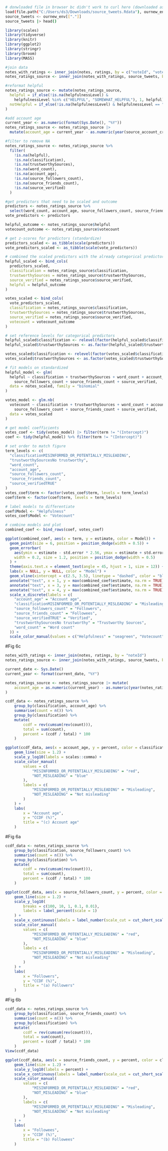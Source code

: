 ```bash
# donwloaded file in browser bc didn't work to curl here (downloaded as empty)
load(file.path("C:/Users/ds3/Downloads/source_tweets.Rdata"), ournew_env <- new.env())
source_tweets <- ournew_env[["."]]
source_tweets |> head()
```

```r
library(scales)
library(tidyverse)
library(knitr)
library(ggplot2)
library(stringr)
library(broom)
library(MASS)
```


```r
#join data
notes_with_ratings <- inner_join(notes, ratings, by = c("noteId", "votecount"))
notes_ratings_source <- inner_join(notes_with_ratings, source_tweets, by = c("noteId", "tweetId"))

#reformat helpful
notes_ratings_source <- mutate(notes_ratings_source,
  helpful = if_else(!is.na(helpfulnessLevel) &
    helpfulnessLevel %in% c("HELPFUL", "SOMEWHAT_HELPFUL"), 1, helpful),
  notHelpful = if_else(!is.na(helpfulnessLevel) & helpfulnessLevel == "NOT_HELPFUL", 1, notHelpful)
)

#add account age
current_year <- as.numeric(format(Sys.Date(), "%Y"))
notes_ratings_source <- notes_ratings_source |>
  mutate(account_age = current_year - as.numeric(year(source_account_created_at)))

#filter to remove NA
notes_ratings_source <- notes_ratings_source %>%
  filter(
    !is.na(helpful),
    !is.na(classification),
    !is.na(trustworthySources),
    !is.na(word_count),
    !is.na(account_age),
    !is.na(source_followers_count),
    !is.na(source_friends_count),
    !is.na(source_verified)
  )

#get predictors that need to be scaled and outcome
predictors <- notes_ratings_source %>%
  select(word_count, account_age, source_followers_count, source_friends_count)
vote_predictors <- predictors

helpful_outcome <- notes_ratings_source$helpful
votecount_outcome <- notes_ratings_source$votecount

# get z-scores for predictors (standardize)
predictors_scaled <- as_tibble(scale(predictors))
vote_predictors_scaled <- as_tibble(scale(vote_predictors))

# combined the scaled predictors with the already categorical predictors
helpful_scaled <- bind_cols(
  predictors_scaled,
  classification = notes_ratings_source$classification,
  trustworthySources = notes_ratings_source$trustworthySources,
  source_verified = notes_ratings_source$source_verified,
  helpful = helpful_outcome
)

votes_scaled <- bind_cols(
  vote_predictors_scaled,
  classification = notes_ratings_source$classification,
  trustworthySources = notes_ratings_source$trustworthySources,
  source_verified = notes_ratings_source$source_verified,
  votecount = votecount_outcome
)

# set reference levels for categorical predictors
helpful_scaled$classification <- relevel(factor(helpful_scaled$classification), ref = "NOT_MISLEADING")
helpful_scaled$trustworthySources <- as.factor(helpful_scaled$trustworthySources)

votes_scaled$classification <- relevel(factor(votes_scaled$classification), ref = "NOT_MISLEADING")
votes_scaled$trustworthySources <- as.factor(votes_scaled$trustworthySources)

# fit models on standardized 
helpful_model <- glm(
  helpful ~ classification + trustworthySources + word_count + account_age +
    source_followers_count + source_friends_count + source_verified,
  data = notes_scaled, family = "binomial"
)

votes_model <- glm.nb(
  votecount ~ classification + trustworthySources + word_count + account_age +
    source_followers_count + source_friends_count + source_verified,
  data = votes_scaled
)

# get model coefficients
votes_coef <- tidy(votes_model) |> filter(term != "(Intercept)")
coef <- tidy(helpful_model) %>% filter(term != "(Intercept)")

# set order to match figure
term_levels <- c(
  "classificationMISINFORMED_OR_POTENTIALLY_MISLEADING",
  "trustworthySourcesNo trustworthy",
  "word_count",
  "account_age",
  "source_followers_count",
  "source_friends_count",
  "source_verifiedTRUE"
)
votes_coef$term <- factor(votes_coef$term, levels = term_levels)
coef$term <- factor(coef$term, levels = term_levels)

# label models to differentiate
coef$Model <- "Helpfulness"
votes_coef$Model <- "Votecount"

# combine models and plot
combined_coef <- bind_rows(coef, votes_coef)

ggplot(combined_coef, aes(x = term, y = estimate, color = Model)) +
  geom_point(size = 6, position = position_dodge(width = 0.5)) +
  geom_errorbar(
    aes(ymin = estimate - std.error * 2.56, ymax = estimate + std.error * 2.56),
    width = 0.2, size = 1.2, position = position_dodge(width = 0.5)
  ) +
  theme(axis.text.x = element_text(angle = 45, hjust = 1, size = 12)) +
  labs(x = NULL, y = NULL, color = "Model") +
  geom_vline(xintercept = c(2.5, 3.5), linetype = "dashed", color = "black") +
  annotate("text", x = 1, y = max(combined_coef$estimate, na.rm = TRUE), label = "User categorization", size = 4, fontface = "bold") +
  annotate("text", x = 3, y = max(combined_coef$estimate, na.rm = TRUE), label = "Text explanation", size = 4, fontface = "bold") +
  annotate("text", x = 4, y = max(combined_coef$estimate, na.rm = TRUE), label = "Source tweet", size = 4, fontface = "bold") +
  scale_x_discrete(labels = c(
    "account_age" = "Account age",
    "classificationMISINFORMED_OR_POTENTIALLY_MISLEADING" = "Misleading",
    "source_followers_count" = "Followers",
    "source_friends_count" = "Followees",
    "source_verifiedTRUE" = "Verified",
    "trustworthySourcesNo trustworthy" = "Trustworthy Sources",
    "word_count" = "Word count"
  )) +
  scale_color_manual(values = c("Helpfulness" = "seagreen", "Votecount" = "orange"))

```

#Fig 6c
```r
notes_with_ratings <- inner_join(notes, ratings, by = "noteId")
notes_ratings_source <- inner_join(notes_with_ratings, source_tweets, by = c("noteId", "tweetId"))

current_date <- Sys.Date()
current_year <- format(current_date, "%Y")

notes_ratings_source <- notes_ratings_source |> mutate(
    account_age = as.numeric(current_year) - as.numeric(year(notes_ratings_source$source_account_created_at))
)

ccdf_data <- notes_ratings_source %>%
    group_by(classification, account_age) %>%
    summarise(count = n()) %>%
    group_by(classification) %>%
    mutate(
        ccdf = rev(cumsum(rev(count))),
        total = sum(count),
        percent = (ccdf / total) * 100
    )

ggplot(ccdf_data, aes(x = account_age, y = percent, color = classification)) +
    geom_line(size = 1.2) +
    scale_y_log10(labels = scales::comma) +
    scale_color_manual(
        values = c(
            "MISINFORMED_OR_POTENTIALLY_MISLEADING" = "red",
            "NOT_MISLEADING" = "blue"
        ),
        labels = c(
            "MISINFORMED_OR_POTENTIALLY_MISLEADING" = "Misleading",
            "NOT_MISLEADING" = "Not misleading"
        )
    ) +
    labs(
        x = "Account age",
        y = "CCDF (%)",
        title = "(c) Account age"
    )
```

#Fig 6a
```r
ccdf_data <- notes_ratings_source %>%
    group_by(classification, source_followers_count) %>%
    summarise(count = n()) %>%
    group_by(classification) %>%
    mutate(
        ccdf = rev(cumsum(rev(count))),
        total = sum(count),
        percent = (ccdf / total) * 100
    )

ggplot(ccdf_data, aes(x = source_followers_count, y = percent, color = classification)) +
    geom_line(size = 1.2) +
    scale_y_log10(
        breaks = c(100, 10, 1, 0.1, 0.01),
        labels = label_percent(scale = 1)
    ) +
    scale_x_continuous(labels = label_number(scale_cut = cut_short_scale())) +
    scale_color_manual(
        values = c(
            "MISINFORMED_OR_POTENTIALLY_MISLEADING" = "red",
            "NOT_MISLEADING" = "blue"
        ),
        labels = c(
            "MISINFORMED_OR_POTENTIALLY_MISLEADING" = "Misleading",
            "NOT_MISLEADING" = "Not misleading"
        )
    ) +
    labs(
        x = "Followers",
        y = "CCDF (%)",
        title = "(a) Followers"
    )
```

#Fig 6b
```r
ccdf_data <- notes_ratings_source %>%
    group_by(classification, source_friends_count) %>%
    summarise(count = n()) %>%
    group_by(classification) %>%
    mutate(
        ccdf = rev(cumsum(rev(count))),
        total = sum(count),
        percent = (ccdf / total) * 100
    )
View(ccdf_data)

ggplot(ccdf_data, aes(x = source_friends_count, y = percent, color = classification)) +
    geom_line(size = 1.2) +
    scale_y_log10(labels = percent) +
    scale_x_continuous(labels = label_number(scale_cut = cut_short_scale())) +
    scale_color_manual(
        values = c(
            "MISINFORMED_OR_POTENTIALLY_MISLEADING" = "red",
            "NOT_MISLEADING" = "blue"
        ),
        labels = c(
            "MISINFORMED_OR_POTENTIALLY_MISLEADING" = "Misleading",
            "NOT_MISLEADING" = "Not misleading"
        )
    ) +
    labs(
        x = "Followees",
        y = "CCDF (%)",
        title = "(b) Followees"
    )
```